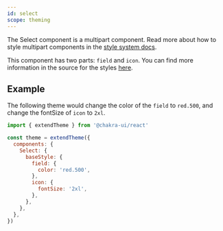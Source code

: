 ```yaml
---
id: select
scope: theming
---
```


The Select component is a multipart component. Read more about how to style
multipart components in the
[style system docs](/docs/styled-system/component-style#styling-multipart-components).

This component has two parts: `field` and `icon`. You can find
more information in the source for the styles
[here](https://github.com/chakra-ui/chakra-ui/blob/main/packages/components/theme/src/components/input.ts).

## Example

The following theme would change the color of the `field` to `red.500`, and change the fontSize of `icon` to `2xl`.

```jsx live=false
import { extendTheme } from '@chakra-ui/react'

const theme = extendTheme({
  components: {
    Select: {
      baseStyle: {
        field: {
          color: 'red.500',
        },
        icon: {
          fontSize: '2xl',
        },
      },
    },
  },
})
```
